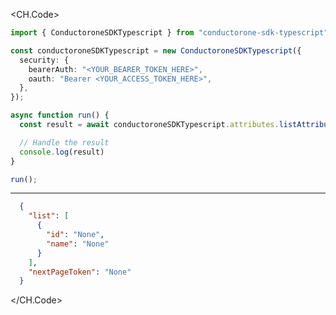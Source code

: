 
<CH.Code>
```typescript ListAttributeTypes.ts
import { ConductoroneSDKTypescript } from "conductorone-sdk-typescript";

const conductoroneSDKTypescript = new ConductoroneSDKTypescript({
  security: {
    bearerAuth: "<YOUR_BEARER_TOKEN_HERE>",
    oauth: "Bearer <YOUR_ACCESS_TOKEN_HERE>",
  },
});

async function run() {
  const result = await conductoroneSDKTypescript.attributes.listAttributeTypes({});

  // Handle the result
  console.log(result)
}

run();
```
---

```json Example Response
  {
    "list": [
      {
        "id": "None",
        "name": "None"
      }
    ],
    "nextPageToken": "None"
  }
```
</CH.Code>

